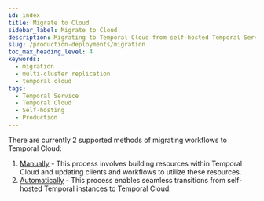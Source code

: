 ```yaml
---
id: index
title: Migrate to Cloud
sidebar_label: Migrate to Cloud
description: Migrating to Temporal Cloud from self-hosted Temporal Service varies by Workflow requirements. This guide covers changing Client code, Workflow migration strategies, and necessary code adjustments.
slug: /production-deployments/migration
toc_max_heading_level: 4
keywords:
  - migration
  - multi-cluster replication
  - temporal cloud
tags:
  - Temporal Service
  - Temporal Cloud
  - Self-hosting
  - Production
---
```


There are currently 2 supported methods of migrating workflows to Temporal Cloud:
1. [Manually](/production-deployments/migration/manual) - This process involves building resources within Temporal Cloud and updating clients and workflows to utilize these resources.
2. [Automatically](/production-deployments/migration/automated) - This process enables seamless transitions from self-hosted Temporal instances to Temporal Cloud.